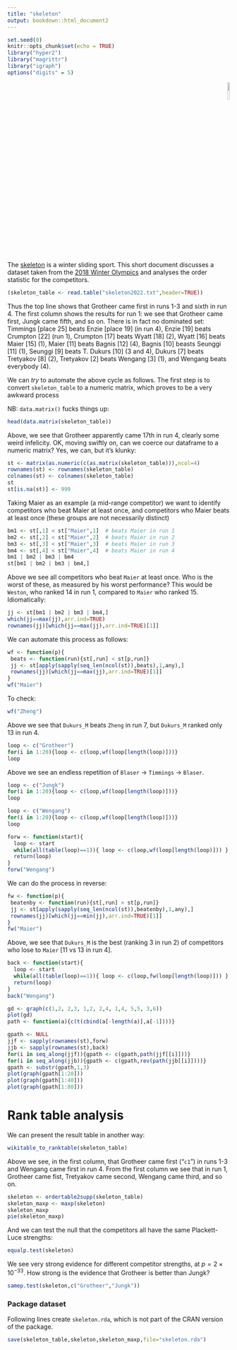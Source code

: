 ```yaml
---
title: "skeleton"
output: bookdown::html_document2
---
```


```r
set.seed(0)
knitr::opts_chunk$set(echo = TRUE)
library("hyper2")
library("magrittr")
library("igraph")
options("digits" = 5)
```

<p style="text-align: right;">
![](`r system.file("help/figures/hyper2.png", package = "hyper2")`){width=10%}
</p>

The [skeleton](https://en.wikipedia.org/wiki/Skeleton_(sport)) is a
winter sliding sport.  This short document discusses a dataset taken
from the [2018 Winter
Olympics](https://en.wikipedia.org/wiki/Skeleton_at_the_2018_Winter_Olympics_%E2%80%93_Men%27s)
and analyses the order statistic for the competitors.

```r
(skeleton_table <- read.table("skeleton2022.txt",header=TRUE))
```

Thus the top line shows that Grotheer came first in runs 1-3 and sixth
in run 4.  The first column shows the results for run 1: we see that
Grotheer came first, Jungk came fifth, and so on.  There is in fact no
dominated set: Timmings [place 25] beats Enzie [place 19] (in run 4),
Enzie [19] beats Crumpton [22] (run 1), Crumpton [17] beats Wyatt [18]
(2), Wyatt [16] beats Maier [15] (1), Maier [11] beats Bagnis [12]
(4), Bagnis [10] beasts Seunggi [11] (1), Seunggi [9] beats T. Dukurs
[10] (3 and 4), Dukurs [7] beats Tretyakov [8] (2), Tretyakov [2]
beats Wengang [3] (1), and Wengang beats everybody (4).

We can *try* to automate the above cycle as follows.  The first step
is to convert `skeleton_table` to a numeric matrix, which proves to be
a very awkward process

NB: `data.matrix()` fucks things up:

```r
head(data.matrix(skeleton_table))
```

Above, we see that Grotheer apparently came 17th in run 4, clearly
some weird infelicity.  OK, moving swiftly on, can we coerce our
dataframe to a numeric matrix?  Yes, we can, but it's klunky:


```r
st <- matrix(as.numeric(c(as.matrix(skeleton_table))),ncol=4)
rownames(st) <- rownames(skeleton_table)
colnames(st) <- colnames(skeleton_table)
st
st[is.na(st)] <- 999
```

Taking Maier as an example (a mid-range competitor) we want to
identify competitors who beat Maier at least once, and competitors who
Maier beats at least once (these groups are not necessarily distinct)

```r
bm1 <- st[,1] < st["Maier",1]  # beats Maier in run 1
bm2 <- st[,2] < st["Maier",2]  # beats Maier in run 2
bm3 <- st[,3] < st["Maier",3]  # beats Maier in run 3
bm4 <- st[,4] < st["Maier",4]  # beats Maier in run 4
bm1 | bm2 | bm3 | bm4
st[bm1 | bm2 | bm3 | bm4,]
```

Above we see all competitors who beat `Maier` at least once.  Who is
the worst of these, as measured by his worst performance?  This would
be `Weston`, who ranked 14 in run 1, compared to `Maier` who ranked
15.  Idiomatically:

```r
jj <- st[bm1 | bm2 | bm3 | bm4,]
which(jj==max(jj),arr.ind=TRUE)
rownames(jj)[which(jj==max(jj),arr.ind=TRUE)[1]]
```

We can automate this process as follows:

```r
wf <- function(p){
 beats <- function(run){st[,run] < st[p,run]}
 jj <- st[apply(sapply(seq_len(ncol(st)),beats),1,any),]
 rownames(jj)[which(jj==max(jj),arr.ind=TRUE)[1]]
}
wf("Maier")
```

To check:

```r
wf("Zheng")
```

Above we see that `Dukurs_M` beats `Zheng` in run 7, but `Dukurs_M`
ranked only 13 in run 4.

```r
loop <- c("Grotheer")
for(i in 1:20){loop <- c(loop,wf(loop[length(loop)]))}
loop
```

Above we see an endless repetition of `Blaser` -> `Timmings` -> `Blaser`.


```r
loop <- c("Jungk")
for(i in 1:20){loop <- c(loop,wf(loop[length(loop)]))}
loop
```

```r
loop <- c("Wengang")
for(i in 1:20){loop <- c(loop,wf(loop[length(loop)]))}
loop
```

```r
forw <- function(start){
  loop <- start
  while(all(table(loop)==1)){ loop <- c(loop,wf(loop[length(loop)])) }
  return(loop)
}
forw("Wengang")
```


We can do the process in reverse:

```r
fw <- function(p){
 beatenby <- function(run){st[,run] > st[p,run]}
 jj <- st[apply(sapply(seq_len(ncol(st)),beatenby),1,any),]
 rownames(jj)[which(jj==min(jj),arr.ind=TRUE)[1]]
}
fw("Maier")
```

Above, we see that `Dukurs_M` is the best (ranking 3 in run 2) of
competitors who lose to `Maier` [11 vs 13 in run 4].

```r
back <- function(start){
  loop <- start
  while(all(table(loop)==1)){ loop <- c(loop,fw(loop[length(loop)])) }
  return(loop)
}
back("Wengang")
```


```r
gd <- graph(c(1,2, 2,3, 1,2, 2,4, 1,4, 5,5, 3,6))
plot(gd)
path <- function(a){c(t(cbind(a[-length(a)],a[-1])))}

gpath <- NULL
jjf <- sapply(rownames(st),forw)
jjb <- sapply(rownames(st),back)
for(i in seq_along(jjf)){gpath <- c(gpath,path(jjf[[i]]))}
for(i in seq_along(jjb)){gpath <- c(gpath,rev(path(jjb[[i]])))}
gpath <- substr(gpath,1,3)
plot(graph(gpath[1:20]))
plot(graph(gpath[1:40]))
plot(graph(gpath[1:80]))
```

# Rank table analysis {-}

We can present the result table in another way:

```r
wikitable_to_ranktable(skeleton_table)
```

Above we see, in the first column, that Grotheer came first ("`c1`")
in runs 1-3 and Wengang came first in run 4.  From the first column we
see that in run 1, Grotheer came fist, Tretyakov came second, Wengang
came third, and so on.


```r
skeleton <- ordertable2supp(skeleton_table)
skeleton_maxp <- maxp(skeleton)
skeleton_maxp
pie(skeleton_maxp)
```

And we can test the null that the competitors all have the same
Plackett-Luce strengths:

```r
equalp.test(skeleton)
```

We see very strong evidence for different competitor strengths, at
$p=2\times 10^{-33}$.  How strong is the evidence that Grotheer is
better than Jungk?

```r
samep.test(skeleton,c("Grotheer","Jungk"))
```



### Package dataset {-}

Following lines create `skeleton.rda`, which is not part of the CRAN version of the package.

```r
save(skeleton_table,skeleton,skeleton_maxp,file="skeleton.rda")
```
